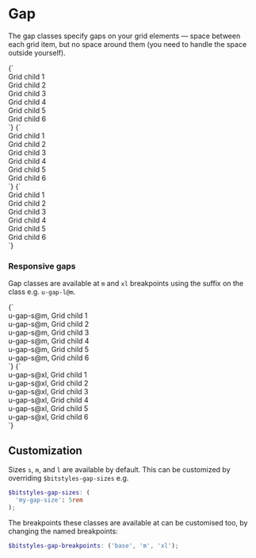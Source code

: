 
<Meta title="Utilities/gap" />

# Gap

The gap classes specify gaps on your grid elements — space between each grid item, but no space around them (you need to handle the space outside yourself).

<Canvas>
  <Story name="u-gap-s">
    {`
      <div class="u-grid u-padding-m u-gap-s u-bg--gray-10">
        <div class="u-bg--background u-padding-m a-card">Grid child 1</div>
        <div class="u-bg--background u-padding-m a-card">Grid child 2</div>
        <div class="u-bg--background u-padding-m a-card">Grid child 3</div>
        <div class="u-bg--background u-padding-m a-card">Grid child 4</div>
        <div class="u-bg--background u-padding-m a-card">Grid child 5</div>
        <div class="u-bg--background u-padding-m a-card">Grid child 6</div>
      </div>
    `}
  </Story>
  <Story name="u-gap-m">
    {`
      <div class="u-grid u-padding-m u-gap-m u-bg--gray-10">
        <div class="u-bg--background u-padding-m a-card">Grid child 1</div>
        <div class="u-bg--background u-padding-m a-card">Grid child 2</div>
        <div class="u-bg--background u-padding-m a-card">Grid child 3</div>
        <div class="u-bg--background u-padding-m a-card">Grid child 4</div>
        <div class="u-bg--background u-padding-m a-card">Grid child 5</div>
        <div class="u-bg--background u-padding-m a-card">Grid child 6</div>
      </div>
    `}
  </Story>
  <Story name="u-gap-l">
    {`
      <div class="u-grid u-padding-m u-gap-l u-bg--gray-10">
        <div class="u-bg--background u-padding-m a-card">Grid child 1</div>
        <div class="u-bg--background u-padding-m a-card">Grid child 2</div>
        <div class="u-bg--background u-padding-m a-card">Grid child 3</div>
        <div class="u-bg--background u-padding-m a-card">Grid child 4</div>
        <div class="u-bg--background u-padding-m a-card">Grid child 5</div>
        <div class="u-bg--background u-padding-m a-card">Grid child 6</div>
      </div>
    `}
  </Story>
</Canvas>

### Responsive gaps

Gap classes are available at `m` and `xl` breakpoints using the suffix on the class e.g. `u-gap-l@m`.

<Canvas isColumn>
  <Story name="u-gap-s@m">
    {`
      <div class="u-grid u-padding-m u-gap-s@m u-bg--gray-10">
        <div class="u-bg--background u-padding-m a-card">u-gap-s@m, Grid child 1</div>
        <div class="u-bg--background u-padding-m a-card">u-gap-s@m, Grid child 2</div>
        <div class="u-bg--background u-padding-m a-card">u-gap-s@m, Grid child 3</div>
        <div class="u-bg--background u-padding-m a-card">u-gap-s@m, Grid child 4</div>
        <div class="u-bg--background u-padding-m a-card">u-gap-s@m, Grid child 5</div>
        <div class="u-bg--background u-padding-m a-card">u-gap-s@m, Grid child 6</div>
      </div>
    `}
  </Story>
  <Story name="u-gap-s@xl">
    {`
      <div class="u-grid u-padding-m u-gap-s@xl u-bg--gray-10">
        <div class="u-bg--background u-padding-m a-card">u-gap-s@xl, Grid child 1</div>
        <div class="u-bg--background u-padding-m a-card">u-gap-s@xl, Grid child 2</div>
        <div class="u-bg--background u-padding-m a-card">u-gap-s@xl, Grid child 3</div>
        <div class="u-bg--background u-padding-m a-card">u-gap-s@xl, Grid child 4</div>
        <div class="u-bg--background u-padding-m a-card">u-gap-s@xl, Grid child 5</div>
        <div class="u-bg--background u-padding-m a-card">u-gap-s@xl, Grid child 6</div>
      </div>
    `}
  </Story>
</Canvas>

## Customization

Sizes `s`, `m`, and `l` are available by default. This can be customized by overriding `$bitstyles-gap-sizes` e.g.

```scss
$bitstyles-gap-sizes: (
  'my-gap-size': 5rem
);
```

The breakpoints these classes are available at can be customised too, by changing the named breakpoints:

```scss
$bitstyles-gap-breakpoints: ('base', 'm', 'xl');
```

